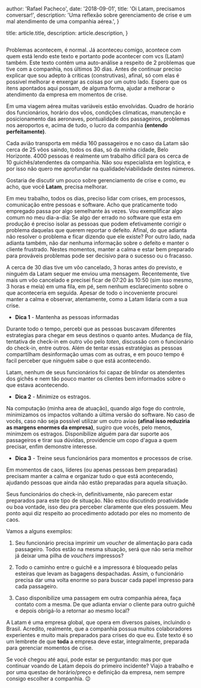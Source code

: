 
  author: 'Rafael Pacheco',
  date: '2018-09-01',
  title: 'Oi Latam, precisamos conversar!',
  description: 'Uma reflexão sobre gerenciamento de crise e um mal atendimento de uma companhia aérea.',
}

  title: article.title,
  description: article.description,
}


<Image src={headerImg} alt="" />

Problemas acontecem, é normal. Já aconteceu comigo, acontece com quem está lendo este texto e portanto pode acontecer com vcs (Latam) também. Este texto contém uma auto-análise a respeito de 2 problemas que tive com a companhia, nos últimos 30 dias. Antes de continuar preciso explicar que sou adepto à críticas (construtivas), afinal, só com elas é possivel melhorar e enxergar as coisas por um outro lado. Espero que os itens apontados aqui possam, de alguma forma, ajudar a melhorar o atendimento da empresa em momentos de crise.

Em uma viagem aérea muitas variáveis estão envolvidas. Quadro de horário dos funcionários, horário dos vôos, condições climaticas, manutenção e posicionamento das aeronaves, pontualidade dos passageiros, problemas nos aeroportos e, acima de tudo, o lucro da companhia __(entendo perfeitamente)__.

Cada avião transporta em média 160 passageiros e no caso da Latam são cerca de 25 vôos saindo, todos os dias, só da minha cidade, Belo Horizonte. 4000 pessoas é realmente um trabalho difícil para os cerca de 10 guichês/atendentes da companhia. Não sou especialista em logística, e por isso não quero me aprofundar na qualidade/viabilidade destes números. 

Gostaria de discutir um pouco sobre gerenciamento de crise e como, eu acho, que você **Latam**, precisa melhorar.

Em meu trabalho, todos os dias, preciso lidar com crises, em processos, comunicação entre pessoas e software. Acho que praticamente todo empregado passa por algo semelhante às vezes. Vou exemplificar algo comum no meu dia-a-dia: Se algo der errado no software que esta em produção é preciso isolar as pessoas que podem efetivamente corrigir o problema daquelas que querem reportar o defeito. Afinal, do que adianta não resolver o problema e ficar dizendo que ele existe? Por outro lado, nada adianta também, não dar nenhuma informação sobre o defeito e manter o cliente frustrado. Nestes momentos, manter a calma e estar bem preparado para prováveis problemas pode ser decisivo para o sucesso ou o fracasso.

A cerca de 30 dias tive um vôo cancelado, 3 horas antes do previsto, e ninguém da Latam sequer me enviou uma mensagem. Recentemente, tive mais um vôo cancelado e precisei ficar de 07:20 às 10:50 (sim isso mesmo, 3 horas e meia) em uma fila, em pé, sem nenhum esclarecimento sobre o que aconteceria em seguida. Apesar de todo o incoveniente procurei manter a calma e observar, atentamente, como a Latam lidaria com a sua crise.

* **Dica 1** - Mantenha as pessoas informadas

Durante todo o tempo, percebi que as pessoas buscavam diferentes estrategias para chegar em seus destinos o quanto antes. Mudança de fila, tentativa de check-in em outro vôo pelo *toten*, discussão com o funcionário do check-in, entre outros. Além de tentar essas estratégias as pessoas compartilham desinformação umas com as outras, e em pouco tempo é facil perceber que ninguém sabe o que está acontecendo.

Latam, nenhum de seus funcionários foi capaz de blindar os atendentes dos gichês e nem tão pouco manter os clientes bem informados sobre o que estava acontecendo.

* **Dica 2** - Minimize os estragos.

Na computação (minha area de atuação), quando algo foge do controle, minimizamos os impactos voltando a última versão do software. No caso de vocês, caso não seja possível utilizar um outro aviao __(afinal isso reduziria as margens enormes da empresa)__, sugiro que vocês, pelo menos, minimzem os estragos. Disponibilize alguém para dar suporte aos passageiros e tirar sua dúvidas, providencie um copo d'agua a quem precisar, enfim demonstre interesse.

* **Dica 3** - Treine seus funcionários para momentos e processos de crise.

Em momentos de caos, líderes (ou apenas pessoas bem preparadas) precisam manter a calma e organizar tudo o que está acontecendo, ajudando pessoas que ainda não estão preparadas para aquela situação.

Seus funcionários do check-in, definitivamente, não parecem estar preparados para este tipo de situação. Não estou discutindo proatividade ou boa vontade, isso deu pra perceber claramente que eles possuem. Meu ponto aqui diz respeito ao procedimento adotado por eles no momento de caos.

Vamos a alguns exemplos:

1. Seu funcionário precisa imprimir um *voucher* de alimentação para cada passageiro. Todos estão na mesma situação, será que não seria melhor já deixar uma pilha de *vouchers* impressos?

2. Todo o caminho entre o guichê e a impressora é bloqueado pelas esteiras que levam as bagagens despachadas. Assim, o funcionário precisa dar uma volta enorme so para buscar cada papel impresso para cada passageiro.

3. Caso disponibilize uma passagem em outra companhia aérea, faça contato com a mesma. De que adianta enviar o cliente para outro guichê e depois obrigá-lo a retornar ao mesmo local?

A Latam é uma empresa global, que opera em diversos paises, incluindo o Brasil. Acredito, realmente, que a companhia possua muitos colaboradores experientes e muito mais preparados para crises do que eu. Este texto é so um lembrete de que **toda** a empresa deve estar, integralmente, preparada para gerenciar momentos de crise.

Se você chegou até aqui, pode estar se perguntando: mas por que continuar voando de Latam depois do primeiro incidente? Viajo a trabalho e por uma questao de horário/preço e definição da empresa, nem sempre consigo escolher a companhia. 😉